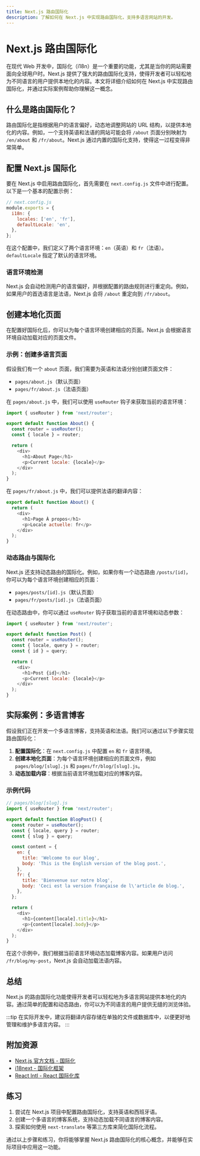 ```yaml
---
title: Next.js 路由国际化
description: 了解如何在 Next.js 中实现路由国际化，支持多语言网站的开发。
---
```


# Next.js 路由国际化

在现代 Web 开发中，国际化（i18n）是一个重要的功能，尤其是当你的网站需要面向全球用户时。Next.js 提供了强大的路由国际化支持，使得开发者可以轻松地为不同语言的用户提供本地化的内容。本文将详细介绍如何在 Next.js 中实现路由国际化，并通过实际案例帮助你理解这一概念。

## 什么是路由国际化？

路由国际化是指根据用户的语言偏好，动态地调整网站的 URL 结构，以提供本地化的内容。例如，一个支持英语和法语的网站可能会将 `/about` 页面分别映射为 `/en/about` 和 `/fr/about`。Next.js 通过内置的国际化支持，使得这一过程变得非常简单。

## 配置 Next.js 国际化

要在 Next.js 中启用路由国际化，首先需要在 `next.config.js` 文件中进行配置。以下是一个基本的配置示例：

```javascript
// next.config.js
module.exports = {
  i18n: {
    locales: ['en', 'fr'],
    defaultLocale: 'en',
  },
};
```

在这个配置中，我们定义了两个语言环境：`en`（英语）和 `fr`（法语）。`defaultLocale` 指定了默认的语言环境。

### 语言环境检测

Next.js 会自动检测用户的语言偏好，并根据配置的路由规则进行重定向。例如，如果用户的首选语言是法语，Next.js 会将 `/about` 重定向到 `/fr/about`。

## 创建本地化页面

在配置好国际化后，你可以为每个语言环境创建相应的页面。Next.js 会根据语言环境自动加载对应的页面文件。

### 示例：创建多语言页面

假设我们有一个 `about` 页面，我们需要为英语和法语分别创建页面文件：

- `pages/about.js`（默认页面）
- `pages/fr/about.js`（法语页面）

在 `pages/about.js` 中，我们可以使用 `useRouter` 钩子来获取当前的语言环境：

```javascript
import { useRouter } from 'next/router';

export default function About() {
  const router = useRouter();
  const { locale } = router;

  return (
    <div>
      <h1>About Page</h1>
      <p>Current locale: {locale}</p>
    </div>
  );
}
```

在 `pages/fr/about.js` 中，我们可以提供法语的翻译内容：

```javascript
export default function About() {
  return (
    <div>
      <h1>Page À propos</h1>
      <p>Locale actuelle: fr</p>
    </div>
  );
}
```

### 动态路由与国际化

Next.js 还支持动态路由的国际化。例如，如果你有一个动态路由 `/posts/[id]`，你可以为每个语言环境创建相应的页面：

- `pages/posts/[id].js`（默认页面）
- `pages/fr/posts/[id].js`（法语页面）

在动态路由中，你可以通过 `useRouter` 钩子获取当前的语言环境和动态参数：

```javascript
import { useRouter } from 'next/router';

export default function Post() {
  const router = useRouter();
  const { locale, query } = router;
  const { id } = query;

  return (
    <div>
      <h1>Post {id}</h1>
      <p>Current locale: {locale}</p>
    </div>
  );
}
```

## 实际案例：多语言博客

假设我们正在开发一个多语言博客，支持英语和法语。我们可以通过以下步骤实现路由国际化：

1. **配置国际化**：在 `next.config.js` 中配置 `en` 和 `fr` 语言环境。
2. **创建本地化页面**：为每个语言环境创建相应的页面文件，例如 `pages/blog/[slug].js` 和 `pages/fr/blog/[slug].js`。
3. **动态加载内容**：根据当前语言环境加载对应的博客内容。

### 示例代码

```javascript
// pages/blog/[slug].js
import { useRouter } from 'next/router';

export default function BlogPost() {
  const router = useRouter();
  const { locale, query } = router;
  const { slug } = query;

  const content = {
    en: {
      title: 'Welcome to our blog',
      body: 'This is the English version of the blog post.',
    },
    fr: {
      title: 'Bienvenue sur notre blog',
      body: 'Ceci est la version française de l\'article de blog.',
    },
  };

  return (
    <div>
      <h1>{content[locale].title}</h1>
      <p>{content[locale].body}</p>
    </div>
  );
}
```

在这个示例中，我们根据当前语言环境动态加载博客内容。如果用户访问 `/fr/blog/my-post`，Next.js 会自动加载法语内容。

## 总结

Next.js 的路由国际化功能使得开发者可以轻松地为多语言网站提供本地化的内容。通过简单的配置和动态路由，你可以为不同语言的用户提供无缝的浏览体验。

:::tip
在实际开发中，建议将翻译内容存储在单独的文件或数据库中，以便更好地管理和维护多语言内容。
:::

## 附加资源

- [Next.js 官方文档 - 国际化](https://nextjs.org/docs/advanced-features/i18n-routing)
- [i18next - 国际化框架](https://www.i18next.com/)
- [React Intl - React 国际化库](https://formatjs.io/docs/react-intl)

## 练习

1. 尝试在 Next.js 项目中配置路由国际化，支持英语和西班牙语。
2. 创建一个多语言的博客系统，支持动态加载不同语言的博客内容。
3. 探索如何使用 `next-translate` 等第三方库来简化国际化流程。

通过以上步骤和练习，你将能够掌握 Next.js 路由国际化的核心概念，并能够在实际项目中应用这一功能。